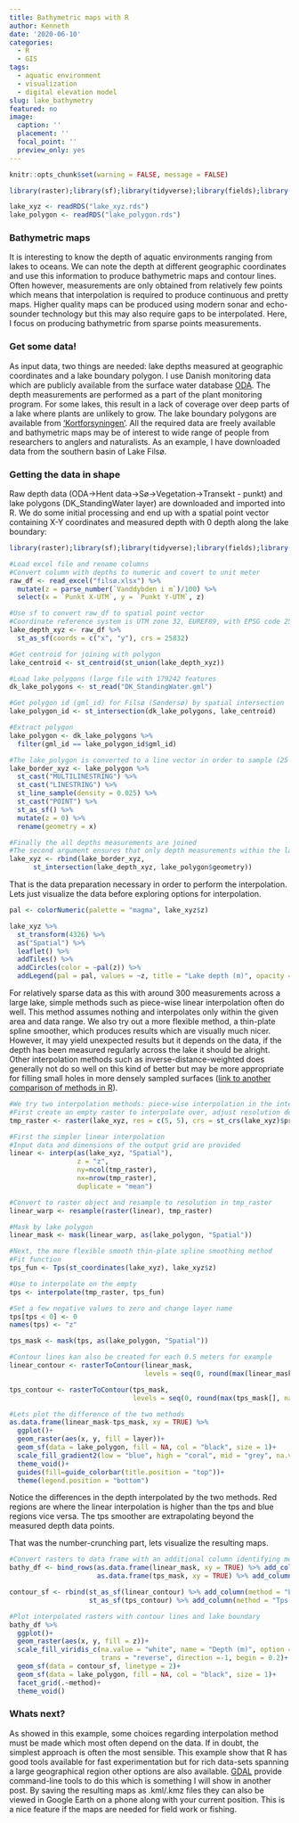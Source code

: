 ```yaml
---
title: Bathymetric maps with R
author: Kenneth
date: '2020-06-10'
categories:
  - R
  - GIS
tags:
  - aquatic environment
  - visualization
  - digital elevation model
slug: lake_bathymetry
featured: no
image: 
  caption: ''
  placement: ''
  focal_point: ''
  preview_only: yes
---
```


```r
knitr::opts_chunk$set(warning = FALSE, message = FALSE)

library(raster);library(sf);library(tidyverse);library(fields);library(readxl);library(interp);library(leaflet)

lake_xyz <- readRDS("lake_xyz.rds")
lake_polygon <- readRDS("lake_polygon.rds")
```

### Bathymetric maps 

It is interesting to know the depth of aquatic environments ranging from lakes to oceans. We can note the depth at different geographic coordinates and use this information to produce bathymetric maps and contour lines. Often however, measurements are only obtained from relatively few points which means that interpolation is required to produce continuous and pretty maps. Higher quality maps can be produced using modern sonar and echo-sounder technology but this may also require gaps to be interpolated. Here, I focus on producing bathymetric from sparse points measurements.

### Get some data!

As input data, two things are needed: lake depths measured at geographic coordinates and a lake boundary polygon. I use Danish monitoring data which are publicly available from the surface water database [ODA](https://odaforalle.au.dk/main.aspx). The depth measurements are performed as a part of the plant monitoring program. For some lakes, this result in a lack of coverage over deep parts of a lake where plants are unlikely to grow. The lake boundary polygons are available from ['Kortforsyningen'](https://download.kortforsyningen.dk/). All the required data are freely available and bathymetric maps may be of interest to wide range of people from researchers to anglers and naturalists. As an example, I have downloaded data from the southern basin of Lake Filsø.

### Getting the data in shape

Raw depth data (ODA->Hent data->Sø->Vegetation->Transekt - punkt) and lake polygons (DK_StandingWater layer) are downloaded and imported into R. We do some initial processing and end up with a spatial point vector containing X-Y coordinates and measured depth with 0 depth along the lake boundary:

```r
library(raster);library(sf);library(tidyverse);library(fields);library(readxl);library(interp);library(leaflet)

#Load excel file and rename columns
#Convert column with depths to numeric and covert to unit meter
raw_df <- read_excel("filsø.xlsx") %>% 
  mutate(z = parse_number(`Vanddybden i m`)/100) %>% 
  select(x = `Punkt X-UTM`, y = `Punkt Y-UTM`, z)

#Use sf to convert raw_df to spatial point vector
#Coordinate reference system is UTM zone 32, EUREF89, with EPSG code 25832
lake_depth_xyz <- raw_df %>% 
  st_as_sf(coords = c("x", "y"), crs = 25832)

#Get centroid for joining with polygon
lake_centroid <- st_centroid(st_union(lake_depth_xyz))

#Load lake polygons (large file with 179242 features
dk_lake_polygons <- st_read("DK_StandingWater.gml") 

#Get polygon id (gml_id) for Filsø (Søndersø) by spatial intersection
lake_polygon_id <- st_intersection(dk_lake_polygons, lake_centroid)

#Extract polygon
lake_polygon <- dk_lake_polygons %>% 
  filter(gml_id == lake_polygon_id$gml_id)

#The lake_polygon is converted to a line vector in order to sample (25 points/km) points where depth equals zero
lake_border_xyz <- lake_polygon %>% 
  st_cast("MULTILINESTRING") %>% 
  st_cast("LINESTRING") %>% 
  st_line_sample(density = 0.025) %>% 
  st_cast("POINT") %>% 
  st_as_sf() %>% 
  mutate(z = 0) %>% 
  rename(geometry = x)

#Finally the all depths measurements are joined
#The second argument ensures that only depth measurements within the lake polygon is used
lake_xyz <- rbind(lake_border_xyz, 
      st_intersection(lake_depth_xyz, lake_polygon$geometry))
```

That is the data preparation necessary in order to perform the interpolation. Lets just visualize the data before exploring options for interpolation.

```r
pal <- colorNumeric(palette = "magma", lake_xyz$z)

lake_xyz %>% 
  st_transform(4326) %>% 
  as("Spatial") %>% 
  leaflet() %>% 
  addTiles() %>% 
  addCircles(color = ~pal(z)) %>% 
  addLegend(pal = pal, values = ~z, title = "Lake depth (m)", opacity = 1)
```

For relatively sparse data as this with around 300 measurements across a large lake, simple methods such as piece-wise linear interpolation often do well. This method assumes nothing and interpolates only within the given area and data range. We also try out a more flexible method, a thin-plate spline smoother, which produces results which are visually much nicer. However, it may yield unexpected results but it depends on the data, if the depth has been measured regularly across the lake it should be alright. Other interpolation methods such as inverse-distance-weighted does generally not do so well on this kind of better but may be more appropriate for filling small holes in more densely sampled surfaces ([link to another comparison of methods in R](https://fishandwhistle.net/post/2019/bathymetry-lake-volume-estimation-using-r/)).

```r
#We try two interpolation methods: piece-wise interpolation in the interp package and thin-plate spline in fields package
#First create an empty raster to interpolate over, adjust resolution depending on lake and computer power
tmp_raster <- raster(lake_xyz, res = c(5, 5), crs = st_crs(lake_xyz)$proj4string)

#First the simpler linear interpolation 
#Input data and dimensions of the output grid are provided
linear <- interp(as(lake_xyz, "Spatial"),
                 z = "z",
                 ny=ncol(tmp_raster),
                 nx=nrow(tmp_raster),
                 duplicate = "mean")

#Convert to raster object and resample to resolution in tmp_raster
linear_warp <- resample(raster(linear), tmp_raster)

#Mask by lake polygon
linear_mask <- mask(linear_warp, as(lake_polygon, "Spatial"))

#Next, the more flexible smooth thin-plate spline smoothing method
#Fit function
tps_fun <- Tps(st_coordinates(lake_xyz), lake_xyz$z)

#Use to interpolate on the empty
tps <- interpolate(tmp_raster, tps_fun)

#Set a few negative values to zero and change layer name
tps[tps < 0] <- 0 
names(tps) <- "z"

tps_mask <- mask(tps, as(lake_polygon, "Spatial"))

#Contour lines kan also be created for each 0.5 meters for example
linear_contour <- rasterToContour(linear_mask, 
                                  levels = seq(0, round(max(linear_mask[], na.rm = TRUE)), 0.5))

tps_contour <- rasterToContour(tps_mask,
                               levels = seq(0, round(max(tps_mask[], na.rm = TRUE)), 0.5))

#Lets plot the difference of the two methods
as.data.frame(linear_mask-tps_mask, xy = TRUE) %>% 
  ggplot()+
  geom_raster(aes(x, y, fill = layer))+
  geom_sf(data = lake_polygon, fill = NA, col = "black", size = 1)+
  scale_fill_gradient2(low = "blue", high = "coral", mid = "grey", na.value = "white", name = "Depth (m)")+
  theme_void()+
  guides(fill=guide_colorbar(title.position = "top"))+
  theme(legend.position = "bottom")
```

Notice the differences in the depth interpolated by the two methods. Red regions are where the linear interpolation is higher than the tps and blue regions vice versa. The tps smoother are extrapolating beyond the measured depth data points.

That was the number-crunching part, lets visualize the resulting maps.

```r
#Convert rasters to data frame with an additional column identifying method and spatial objects to sf for plotting with ggplot
bathy_df <- bind_rows(as.data.frame(linear_mask, xy = TRUE) %>% add_column(method = "Linear interpolation"),
                      as.data.frame(tps_mask, xy = TRUE) %>% add_column(method = "Tps interpolation"))

contour_sf <- rbind(st_as_sf(linear_contour) %>% add_column(method = "Linear interpolation"),
                    st_as_sf(tps_contour) %>% add_column(method = "Tps interpolation"))

#Plot interpolated rasters with contour lines and lake boundary
bathy_df %>% 
  ggplot()+
  geom_raster(aes(x, y, fill = z))+
  scale_fill_viridis_c(na.value = "white", name = "Depth (m)", option = "A",
                       trans = "reverse", direction =-1, begin = 0.2)+
  geom_sf(data = contour_sf, linetype = 2)+
  geom_sf(data = lake_polygon, fill = NA, col = "black", size = 1)+
  facet_grid(.~method)+
  theme_void()
```

### Whats next?

As showed in this example, some choices regarding interpolation method must be made which most often depend on the data. If in doubt, the simplest approach is often the most sensible. This example show that R has good tools available for fast experimentation but for rich data-sets spanning a large geographical region other options are also available. [GDAL](https://gdal.org/) provide command-line tools to do this which is something I will show in another post. By saving the resulting maps as .kml/.kmz files they can also be viewed in Google Earth on a phone along with your current position. This is a nice feature if the maps are needed for field work or fishing. 